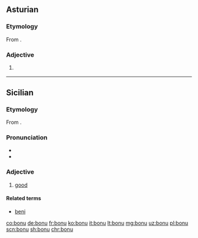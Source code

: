 ==Asturian==

===Etymology===
From {{etyl|la|ast}} {{m|la|bonus}}.

===Adjective===
{{ast-adj|bon}}

# {{l/en|good}} {{gloss|acting in the interest of good; ethical good intentions}}

----

==Sicilian==

===Etymology===
From {{etyl|la|scn}} {{term|bonus|lang=la}}.

===Pronunciation===
* {{IPA|/ˈbɔ.nu/|lang=scn}}
* {{hyphenation|bò|nu|lang=scn}}

===Adjective===
{{scn-adj|bon|u|a|i}}

# [[good]]

====Related terms====
* [[beni]]

[[co:bonu]]
[[de:bonu]]
[[fr:bonu]]
[[ko:bonu]]
[[it:bonu]]
[[lt:bonu]]
[[mg:bonu]]
[[uz:bonu]]
[[pl:bonu]]
[[scn:bonu]]
[[sh:bonu]]
[[chr:bonu]]